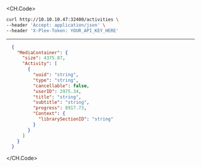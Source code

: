 
<CH.Code>
```bash Example Request
curl http://10.10.10.47:32400/activities \
--header 'Accept: application/json' \
--header 'X-Plex-Token: YOUR_API_KEY_HERE'
```
---

```json Example Response
  {
    "MediaContainer": {
      "size": 4375.87,
      "Activity": [
        {
          "uuid": "string",
          "type": "string",
          "cancellable": false,
          "userID": 2975.34,
          "title": "string",
          "subtitle": "string",
          "progress": 8917.73,
          "Context": {
            "librarySectionID": "string"
          }
        }
      ]
    }
  }
```
</CH.Code>
